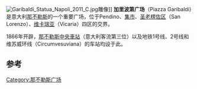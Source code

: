 {{Coord|40.85256340|14.269631|display=title|type:landmark_region:IT}}
[[Image:Garibaldi_Statua_Napoli_2011_C.jpg|right]]雕像]]
'''加里波第广场'''（Piazza Garibaldi）是意大利[[那不勒斯|那不勒斯]]的一个重要广场，位于Pendino、[[集市区_(那不勒斯)|集市]]、[[圣老楞佐区|圣老楞佐区]]（San Lorenzo）、[[维卡瑞亚|维卡瑞亚]]（Vicaria）四区的交界。

1866年开辟，[[那不勒斯中央車站|那不勒斯中央車站]]（意大利客流第三位）以及地铁1号线、2号线和维苏威环线（Circumvesuviana）的车站均设于此。

== 参考 ==
<references/>

[[Category:那不勒斯广场|Category:那不勒斯广场]]